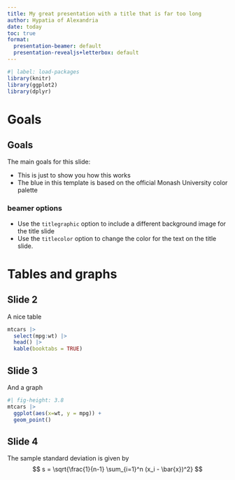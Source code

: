 ```yaml
---
title: My great presentation with a title that is far too long
author: Hypatia of Alexandria
date: today
toc: true
format:
  presentation-beamer: default
  presentation-revealjs+letterbox: default
---
```


```r
#| label: load-packages
library(knitr)
library(ggplot2)
library(dplyr)
```

# Goals

## Goals

The main goals for this slide:

- This is just to show you how this \emph{template} works
- The blue in this template is based on the official Monash University color palette

### beamer options

- Use the `titlegraphic` option to include a different background image for the title slide
- Use the `titlecolor` option to change the color for the text on the title slide.

# Tables and graphs

## Slide 2

A nice table

```r
mtcars |>
  select(mpg:wt) |>
  head() |>
  kable(booktabs = TRUE)
```

## Slide 3

And a graph

```r
#| fig-height: 3.8
mtcars |>
  ggplot(aes(x=wt, y = mpg)) +
  geom_point()
```

## Slide 4

The sample standard deviation is given by
$$
  s = \sqrt{\frac{1}{n-1} \sum_{i=1}^n (x_i - \bar{x})^2}
$$
